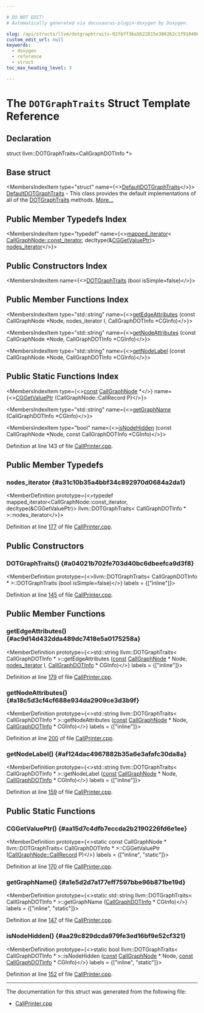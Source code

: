 ```yaml
---

# DO NOT EDIT!
# Automatically generated via docusaurus-plugin-doxygen by Doxygen.

slug: /api/structs/llvm/dotgraphtraits-02fb7f36a5622815e386262c1f910406
custom_edit_url: null
keywords:
  - doxygen
  - reference
  - struct
toc_max_heading_level: 3

---
```





# The `DOTGraphTraits` Struct Template Reference

<DoxygenPage pluginConfig={pluginConfig}>



## Declaration

<CodeBlock>struct llvm::DOTGraphTraits&lt;CallGraphDOTInfo &#42;&gt;</CodeBlock>

## Base struct

<MembersIndex>

<MembersIndexItem
  type="struct"
  name={<><a href="/docs/api/structs/llvm/defaultdotgraphtraits">DefaultDOTGraphTraits</a></>}>
<a href="/docs/api/structs/llvm/defaultdotgraphtraits">DefaultDOTGraphTraits</a> - This class provides the default implementations of all of the <a href="/docs/api/structs/llvm/dotgraphtraits">DOTGraphTraits</a> methods. <a href="/docs/api/structs/llvm/defaultdotgraphtraits/#details">More...</a>
</MembersIndexItem>

</MembersIndex>

## Public Member Typedefs Index

<MembersIndex>

<MembersIndexItem
  type="typedef"
  name={<><a href="/docs/api/classes/llvm/mapped-iterator">mapped&#95;iterator</a>&lt; <a href="/docs/api/classes/llvm/callgraphnode/#a2efcd286336d8fc7014c5765f99a94af">CallGraphNode::const&#95;iterator</a>, decltype(&amp;<a href="#aa15d7c4dfb7eccda2b2190226fd6e1ee">CGGetValuePtr</a>)&gt; <a href="#a31c10b35a4bbf34c892970d0684a2da1">nodes&#95;iterator</a></>}>
</MembersIndexItem>

</MembersIndex>

## Public Constructors Index

<MembersIndex>

<MembersIndexItem
  name={<><a href="#a04021b702fe703d40bc6dbeefca9d3f8">DOTGraphTraits</a> (bool isSimple=false)</>}>
</MembersIndexItem>

</MembersIndex>

## Public Member Functions Index

<MembersIndex>

<MembersIndexItem
  type="std::string"
  name={<><a href="#ac9d14d432dda489dc7418e5a0175258a">getEdgeAttributes</a> (const CallGraphNode &#42;Node, nodes&#95;iterator I, CallGraphDOTInfo &#42;CGInfo)</>}>
</MembersIndexItem>

<MembersIndexItem
  type="std::string"
  name={<><a href="#a18c5d3cf4cf688e934da2909ce3d3b9f">getNodeAttributes</a> (const CallGraphNode &#42;Node, CallGraphDOTInfo &#42;CGInfo)</>}>
</MembersIndexItem>

<MembersIndexItem
  type="std::string"
  name={<><a href="#af124dac4967882b35a6e3afafc30da8a">getNodeLabel</a> (const CallGraphNode &#42;Node, CallGraphDOTInfo &#42;CGInfo)</>}>
</MembersIndexItem>

</MembersIndex>

## Public Static Functions Index

<MembersIndex>

<MembersIndexItem
  type={<><a href="/docs/api/files/lib/lib/target/lib/target/aarch64/aarch64promoteconstant-cpp/#a90f8350fecae261c25be85d38b451bff">const</a> <a href="/docs/api/classes/llvm/callgraphnode">CallGraphNode</a> &#42;</>}
  name={<><a href="#aa15d7c4dfb7eccda2b2190226fd6e1ee">CGGetValuePtr</a> (CallGraphNode::CallRecord P)</>}>
</MembersIndexItem>

<MembersIndexItem
  type="std::string"
  name={<><a href="#a1e5d2d7a177eff7597bbe96b871be19d">getGraphName</a> (CallGraphDOTInfo &#42;CGInfo)</>}>
</MembersIndexItem>

<MembersIndexItem
  type="bool"
  name={<><a href="#aa29c829dcda979fe3ed16bf9e52cf321">isNodeHidden</a> (const CallGraphNode &#42;Node, const CallGraphDOTInfo &#42;CGInfo)</>}>
</MembersIndexItem>

</MembersIndex>


Definition at line 143 of file <a href="/docs/api/files/lib/lib/analysis/callprinter-cpp">CallPrinter.cpp</a>.

<SectionDefinition>

## Public Member Typedefs

### nodes&#95;iterator {#a31c10b35a4bbf34c892970d0684a2da1}

<MemberDefinition
  prototype={<>typedef mapped&#95;iterator&lt;CallGraphNode::const&#95;iterator, decltype(&amp;CGGetValuePtr)&gt; llvm::DOTGraphTraits&lt; CallGraphDOTInfo &#42; &gt;::nodes&#95;iterator</>}>

Definition at line <a href="/docs/api/files/lib/lib/analysis/callprinter-cpp/#l00177">177</a> of file <a href="/docs/api/files/lib/lib/analysis/callprinter-cpp">CallPrinter.cpp</a>.
</MemberDefinition>

</SectionDefinition>

<SectionDefinition>

## Public Constructors

### DOTGraphTraits() {#a04021b702fe703d40bc6dbeefca9d3f8}

<MemberDefinition
  prototype={<>llvm::DOTGraphTraits&lt; CallGraphDOTInfo &#42; &gt;::DOTGraphTraits (bool isSimple=false)</>}
  labels = {["inline"]}>

Definition at line <a href="/docs/api/files/lib/lib/analysis/callprinter-cpp/#l00145">145</a> of file <a href="/docs/api/files/lib/lib/analysis/callprinter-cpp">CallPrinter.cpp</a>.
</MemberDefinition>

</SectionDefinition>

<SectionDefinition>

## Public Member Functions

### getEdgeAttributes() {#ac9d14d432dda489dc7418e5a0175258a}

<MemberDefinition
  prototype={<>std::string llvm::DOTGraphTraits&lt; CallGraphDOTInfo &#42; &gt;::getEdgeAttributes (<a href="/docs/api/files/lib/lib/target/lib/target/aarch64/aarch64promoteconstant-cpp/#a90f8350fecae261c25be85d38b451bff">const</a> <a href="/docs/api/classes/llvm/callgraphnode">CallGraphNode</a> &#42; Node, <a href="#a31c10b35a4bbf34c892970d0684a2da1">nodes&#95;iterator</a> I, <a href="/docs/api/classes/llvm/callgraphdotinfo">CallGraphDOTInfo</a> &#42; CGInfo)</>}
  labels = {["inline"]}>

Definition at line <a href="/docs/api/files/lib/lib/analysis/callprinter-cpp/#l00179">179</a> of file <a href="/docs/api/files/lib/lib/analysis/callprinter-cpp">CallPrinter.cpp</a>.
</MemberDefinition>

### getNodeAttributes() {#a18c5d3cf4cf688e934da2909ce3d3b9f}

<MemberDefinition
  prototype={<>std::string llvm::DOTGraphTraits&lt; CallGraphDOTInfo &#42; &gt;::getNodeAttributes (<a href="/docs/api/files/lib/lib/target/lib/target/aarch64/aarch64promoteconstant-cpp/#a90f8350fecae261c25be85d38b451bff">const</a> <a href="/docs/api/classes/llvm/callgraphnode">CallGraphNode</a> &#42; Node, <a href="/docs/api/classes/llvm/callgraphdotinfo">CallGraphDOTInfo</a> &#42; CGInfo)</>}
  labels = {["inline"]}>

Definition at line <a href="/docs/api/files/lib/lib/analysis/callprinter-cpp/#l00200">200</a> of file <a href="/docs/api/files/lib/lib/analysis/callprinter-cpp">CallPrinter.cpp</a>.
</MemberDefinition>

### getNodeLabel() {#af124dac4967882b35a6e3afafc30da8a}

<MemberDefinition
  prototype={<>std::string llvm::DOTGraphTraits&lt; CallGraphDOTInfo &#42; &gt;::getNodeLabel (<a href="/docs/api/files/lib/lib/target/lib/target/aarch64/aarch64promoteconstant-cpp/#a90f8350fecae261c25be85d38b451bff">const</a> <a href="/docs/api/classes/llvm/callgraphnode">CallGraphNode</a> &#42; Node, <a href="/docs/api/classes/llvm/callgraphdotinfo">CallGraphDOTInfo</a> &#42; CGInfo)</>}
  labels = {["inline"]}>

Definition at line <a href="/docs/api/files/lib/lib/analysis/callprinter-cpp/#l00159">159</a> of file <a href="/docs/api/files/lib/lib/analysis/callprinter-cpp">CallPrinter.cpp</a>.
</MemberDefinition>

</SectionDefinition>

<SectionDefinition>

## Public Static Functions

### CGGetValuePtr() {#aa15d7c4dfb7eccda2b2190226fd6e1ee}

<MemberDefinition
  prototype={<>static const CallGraphNode &#42; llvm::DOTGraphTraits&lt; CallGraphDOTInfo &#42; &gt;::CGGetValuePtr (<a href="/docs/api/classes/llvm/callgraphnode/#afe3782c535fa39673c4e160fcbdf1515">CallGraphNode::CallRecord</a> P)</>}
  labels = {["inline", "static"]}>

Definition at line <a href="/docs/api/files/lib/lib/analysis/callprinter-cpp/#l00170">170</a> of file <a href="/docs/api/files/lib/lib/analysis/callprinter-cpp">CallPrinter.cpp</a>.
</MemberDefinition>

### getGraphName() {#a1e5d2d7a177eff7597bbe96b871be19d}

<MemberDefinition
  prototype={<>static std::string llvm::DOTGraphTraits&lt; CallGraphDOTInfo &#42; &gt;::getGraphName (<a href="/docs/api/classes/llvm/callgraphdotinfo">CallGraphDOTInfo</a> &#42; CGInfo)</>}
  labels = {["inline", "static"]}>

Definition at line <a href="/docs/api/files/lib/lib/analysis/callprinter-cpp/#l00147">147</a> of file <a href="/docs/api/files/lib/lib/analysis/callprinter-cpp">CallPrinter.cpp</a>.
</MemberDefinition>

### isNodeHidden() {#aa29c829dcda979fe3ed16bf9e52cf321}

<MemberDefinition
  prototype={<>static bool llvm::DOTGraphTraits&lt; CallGraphDOTInfo &#42; &gt;::isNodeHidden (<a href="/docs/api/files/lib/lib/target/lib/target/aarch64/aarch64promoteconstant-cpp/#a90f8350fecae261c25be85d38b451bff">const</a> <a href="/docs/api/classes/llvm/callgraphnode">CallGraphNode</a> &#42; Node, <a href="/docs/api/files/lib/lib/target/lib/target/aarch64/aarch64promoteconstant-cpp/#a90f8350fecae261c25be85d38b451bff">const</a> <a href="/docs/api/classes/llvm/callgraphdotinfo">CallGraphDOTInfo</a> &#42; CGInfo)</>}
  labels = {["inline", "static"]}>

Definition at line <a href="/docs/api/files/lib/lib/analysis/callprinter-cpp/#l00152">152</a> of file <a href="/docs/api/files/lib/lib/analysis/callprinter-cpp">CallPrinter.cpp</a>.
</MemberDefinition>

</SectionDefinition>

<hr/>

The documentation for this struct was generated from the following file:

<ul>
<li><a href="/docs/api/files/lib/lib/analysis/callprinter-cpp">CallPrinter.cpp</a></li>
</ul>

</DoxygenPage>
